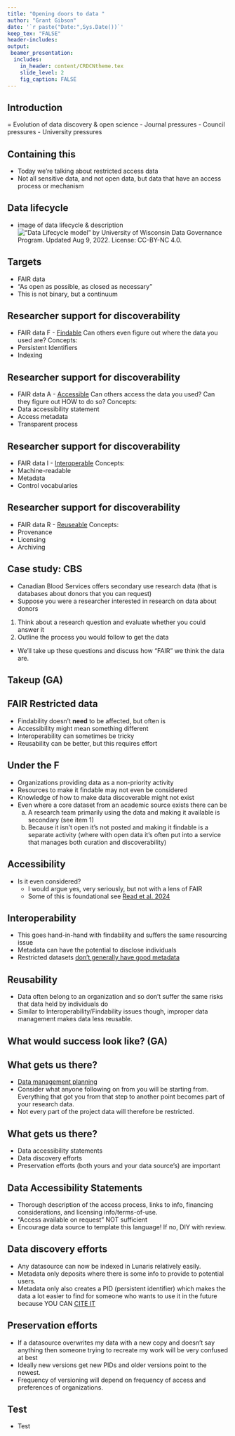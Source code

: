 ```yaml
---
title: "Opening doors to data "
author: "Grant Gibson"
date: '`r paste("Date:",Sys.Date())`'
keep_tex: "FALSE"
header-includes:
output: 
 beamer_presentation:
  includes: 
    in_header: content/CRDCNtheme.tex
    slide_level: 2
    fig_caption: FALSE
---
```


## Introduction

= Evolution of data discovery & open science
- Journal pressures
- Council pressures
- University pressures

## Containing this

- Today we're talking about restricted access data
- Not all sensitive data, and not open data, but data that have an access process or mechanism

## Data lifecycle

- image of data lifecycle & description
![“Data Lifecycle model” by University of Wisconsin Data Governance Program. Updated Aug 9, 2022. License: CC-BY-NC 4.0.]("./content/research_data_lifecycle.png")

## Targets
- FAIR data
- "As open as possible, as closed as necessary"
- This is not binary, but a continuum

## Researcher support for discoverability
- FAIR data
F - [Findable](https://faircookbook.elixir-europe.org/content/recipes/findability.html)
Can others even figure out where the data you used are?
Concepts:
- Persistent Identifiers
- Indexing

## Researcher support for discoverability
- FAIR data
A - [Accessible](https://faircookbook.elixir-europe.org/content/recipes/accessibility.html)
Can others access the data you used? Can they figure out HOW to do so?
Concepts:
- Data accessibility statement
- Access metadata
- Transparent process

## Researcher support for discoverability
- FAIR data
I - [Interoperable](https://faircookbook.elixir-europe.org/content/recipes/interoperability.html)
Concepts:
- Machine-readable
- Metadata
- Control vocabularies

## Researcher support for discoverability
- FAIR data
R - [Reuseable](https://faircookbook.elixir-europe.org/content/recipes/reusability.html) 
Concepts:
- Provenance
- Licensing
- Archiving

## Case study: CBS
- Canadian Blood Services offers secondary use research data (that is databases about donors that you can request)
- Suppose you were a researcher interested in research on data about donors
1. Think about a research question and evaluate whether you could answer it
2. Outline the process you would follow to get the data
- We'll take up these questions and discuss how "FAIR" we think the data are.

## Takeup (GA)

## FAIR Restricted data
- Findability doesn't **need** to be affected, but often is
- Accessibility might mean something different
- Interoperability can sometimes be tricky
- Reusability can be better, but this requires effort

## Under the F
- Organizations providing data as a non-priority activity
- Resources to make it findable may not even be considered
- Knowledge of how to make data discoverable might not exist
- Even where a core dataset from an academic source exists there can be
  a. A research team primarily using the data and making it available is secondary (see item 1)
  b. Because it isn't open it's not posted and making it findable is a separate activity (where with open data it's often put into a service that manages both curation and discoverability)

## Accessibility
- Is it even considered?
  - I would argue yes, very seriously, but not with a lens of FAIR
  - Some of this is foundational see [Read et al. 2024](https://doi.org/10.7191/jeslib.907)

## Interoperability
- This goes hand-in-hand with findability and suffers the same resourcing issue
- Metadata can have the potential to disclose individuals
- Restricted datasets [don't generally have good metadata](https://doi.org/10.1139/facets-2023-0102) 

## Reusability
- Data often belong to an organization and so don't suffer the same risks that data held by individuals do
- Similar to Interoperability/Findability issues though, improper data management makes data less reusable.

## What would success look like? (GA)

## What gets us there?
- [Data management planning](https://dmp-pgd.ca/)
- Consider what anyone following on from you will be starting from. Everything that got you from that step to another point becomes part of your research data.
- Not every part of the project data will therefore be restricted.

## What gets us there?
- Data accessibility statements
- Data discovery efforts
- Preservation efforts (both yours and your data source's) are important

## Data Accessibility Statements
- Thorough description of the access process, links to info, financing considerations, and licensing info/terms-of-use.
- "Access available on request" NOT sufficient
- Encourage data source to template this language! If no, DIY with review.

## Data discovery efforts
- Any datasource can now be indexed in Lunaris relatively easily.
- Metadata only deposits where there is some info to provide to potential users.
- Metadata only also creates a PID (persistent identifier) which makes the data a lot easier to find for someone who wants to use it in the future because YOU CAN [CITE IT](https://guides.library.oregonstate.edu/research-data-services/data-management-data-citation)

## Preservation efforts
- If a datasource overwrites my data with a new copy and doesn't say anything then someone trying to recreate my work will be very confused at best
- Ideally new versions get new PIDs and older versions point to the newest.
- Frequency of versioning will depend on frequency of access and preferences of organizations. 

## Test
- Test